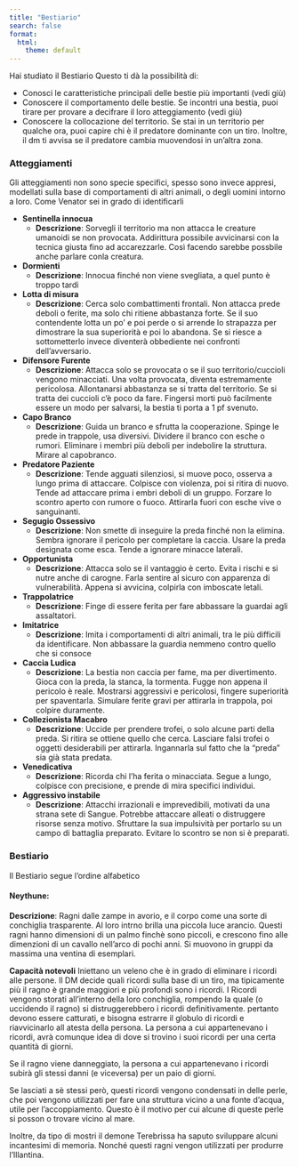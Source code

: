 ```yaml
---
title: "Bestiario"
search: false
format:
  html:
    theme: default
---
```


Hai studiato il Bestiario Questo ti dà la possibilità di:

- Conosci le caratteristiche principali delle bestie più importanti (vedi giù)
- Conoscere il comportamento delle bestie. Se incontri una bestia, puoi tirare per provare a decifrare il loro atteggiamento (vedi giù)
- Conoscere la collocazione del territorio. Se stai in un territorio per qualche ora, puoi capire chi è il predatore dominante con un tiro. Inoltre, il dm ti avvisa se il predatore cambia muovendosi in un'altra zona.

### Atteggiamenti 
Gli atteggiamenti non sono specie specifici, spesso sono invece appresi, modellati sulla base di comportamenti di altri animali, o degli uomini intorno a loro. Come Venator sei in grado di identificarli

- **Sentinella innocua**
	- **Descrizione**: Sorvegli il territorio ma non attacca le creature  umanoidi se non provocata. Addirittura possibile avvicinarsi con la tecnica giusta fino ad accarezzarle. Così facendo sarebbe possbile anche parlare conla creatura.

- **Dormienti**
	- **Descrizione**: Innocua finché non viene svegliata, a quel punto è troppo tardi

- **Lotta di misura**
	- **Descrizione**: Cerca solo combattimenti frontali. Non attacca prede deboli o ferite, ma solo chi ritiene abbastanza forte. Se il suo contendente lotta un po' e poi perde o si arrende lo strapazza per dimostrare la sua superiorità e poi lo abandona. Se si riesce a sottometterlo invece diventerà obbediente nei confronti dell'avversario. 

- **Difensore Furente**
	- **Descrizione**: Attacca solo se provocata o se il suo territorio/cuccioli vengono minacciati. Una volta provocata, diventa estremamente pericolosa. Allontanarsi abbastanza se si tratta del territorio. Se si tratta dei cuccioli c'è poco da fare. Fingersi morti può facilmente essere un modo per salvarsi, la bestia ti porta a 1 pf svenuto.

- **Capo Branco**
	- **Descrizione**: Guida un branco e sfrutta la cooperazione. Spinge le prede in trappole, usa diversivi. Dividere il branco con esche o rumori. Eliminare i membri più deboli per indebolire la struttura. Mirare al capobranco.

- **Predatore Paziente**
	- **Descrizione**: Tende agguati silenziosi, si muove poco, osserva a lungo prima di attaccare. Colpisce con violenza, poi si ritira di nuovo. Tende ad attaccare prima i embri deboli di un gruppo. Forzare lo scontro aperto con rumore o fuoco. Attirarla fuori con esche vive o sanguinanti. 

- **Segugio Ossessivo**
	- **Descrizione**: Non smette di inseguire la preda finché non la elimina. Sembra ignorare il pericolo per completare la caccia. Usare la preda designata come esca. Tende a ignorare minacce laterali.

- **Opportunista**
	- **Descrizione**: Attacca solo se il vantaggio è certo. Evita i rischi e si nutre anche di carogne. Farla sentire al sicuro con apparenza di vulnerabilità. Appena si avvicina, colpirla con imboscate letali.

- **Trappolatrice**
	- **Descrizione**: Finge di essere ferita per fare abbassare la guardai agli assaltatori.

- **Imitatrice**
	- **Descrizione**: Imita i comportamenti di altri animali, tra le più difficili da identificare. Non abbassare la guardia nemmeno contro quello che si consoce

- **Caccia Ludica**
	- **Descrizione**: La bestia non caccia per fame, ma per divertimento. Gioca con la preda, la stanca, la tormenta. Fugge non appena il pericolo è reale. Mostrarsi aggressivi e pericolosi, fingere superiorità per spaventarla. Simulare ferite gravi per attirarla in trappola, poi colpire duramente. 

- **Collezionista Macabro**
	- **Descrizione**: Uccide per prendere trofei, o solo alcune parti della preda. Si ritira se ottiene quello che cerca. Lasciare falsi trofei o oggetti desiderabili per attirarla. Ingannarla sul fatto che la “preda” sia già stata predata.    

- **Venedicativa**
	- **Descrizione**: Ricorda chi l'ha ferita o minacciata. Segue a lungo, colpisce con precisione, e prende di mira specifici individui.

- **Aggressivo instabile**
	- **Descrizione**: Attacchi irrazionali e imprevedibili, motivati da una strana sete di Sangue. Potrebbe attaccare alleati o distruggere risorse senza motivo. Sfruttare la sua impulsività per portarlo su un campo di battaglia preparato. Evitare lo scontro se non si è preparati.

### Bestiario 
Il Bestiario segue l'ordine alfabetico

#### **Neythune:**
**Descrizione**: Ragni dalle zampe in avorio, e il corpo come una sorte di conchiglia trasparente. Al loro intrno brilla una piccola luce arancio. Questi ragni hanno dimensioni di un palmo finchè sono piccoli, e crescono fino alle dimenzioni di un cavallo nell'arco di pochi anni. Si muovono in gruppi da massima una ventina di esemplari. 

**Capacità notevoli** Iniettano un veleno che è in grado di eliminare i ricordi alle persone. Il DM  decide quali ricordi sulla base di un tiro, ma tipicamente più il ragno è grande maggiori e più profondi sono i ricordi. I Ricordi vengono storati all'interno della loro conchiglia, rompendo la quale (o uccidendo il ragno) si distruggerebbero i ricordi definitivamente. pertanto devono essere catturati, e bisogna estrarre il globulo di ricordi e riavvicinarlo all atesta della persona. La persona a cui appartenevano i ricordi, avrà comunque idea di dove si trovino i suoi ricordi per una certa quantità di giorni. 

Se il ragno viene danneggiato, la persona a cui appartenevano i ricordi subirà gli stessi danni (e viceversa) per un paio di giorni.

Se lasciati a sè stessi però, questi ricordi vengono condensati in delle perle, che poi vengono utilizzati per fare una struttura vicino a una fonte d'acqua, utile per l'accoppiamento. Questo è il motivo per cui alcune di queste perle si posson o trovare vicino al mare. 

Inoltre, da tipo di mostri il demone Terebrissa ha saputo sviluppare alcuni incantesimi di memoria. Nonché questi ragni vengon utilizzati per produrre l'Illantina.